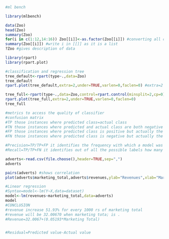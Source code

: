 
```{r}
#ml bench

library(mlbench)
```

```{r}
data(Zoo)
head(Zoo)
summary(Zoo)
for(i in c(1:12,14:16)) Zoo[[i]]<-as.factor(Zoo[[i]]) #converting all columns' datatype from logical to categorical/factor except legs column
summary(Zoo[[i]]) #write i in [[]] as it is a list
?Zoo #gives description of data
```

```{r}
library(rpart)
library(rpart.plot)
```


```{r}
#classification and regression tree
tree_default<-rpart(type~.,data=Zoo) 
tree_default
rpart.plot(tree_default,extra=2,under=TRUE,varlen=0,faclen=0) #extra=2 prints for each leaf node from the data the no of correctly classified objects for data and the total no of projects from data and the total no of objects from the training data falling into that node
```

```{r}
tree_full<-rpart(type~.,data=Zoo,control=rpart.control(minsplit=2,cp=0))
rpart.plot(tree_full,extra=2,under=TRUE,varlen=0,faclen=0)
tree_full
```

```{r}
#metrics to access the quality of classifier
#confusion matrix
#TP those instances where predicted class=actual class
#TN those instances where predicted and actual class are both negative
#FP those instances where predicted class is positive but actually the instances are negative
#FN those instances where predicted class is negative but actually the instances are positive

#Precision=TP/TP+FP it identifies the frequency with which a model was correct when predicting the positive class 
#Recall=TP/TP+FN it identifies out of all the possible labels how many did the model correctly identify
```

```{r}
adverts<-read.csv(file.choose(),header=TRUE,sep=",")
adverts
```

```{r}
pairs(adverts) #shows correlation
plot(adverts$marketing_total,adverts$revenues,ylab="Revenues",xlab="Marketing Total",main="Revenues and Marketing") #regression/dependency between revenue and marketing total
```

```{r}
#Linear regression
#Syntax=model<-lm(Y~X,data=dataset)
model<-lm(revenues~marketing_total,data=adverts) 
model
#CONCLUSION
#revenue increase 51.93% for every 1000 rs of marketing total
#revenue will be 32.00670 when marketing tota; is .
#Revenue=32.0067+(0.05193*Marketing Total)


#Residual=Predicted value-Actual value
```



